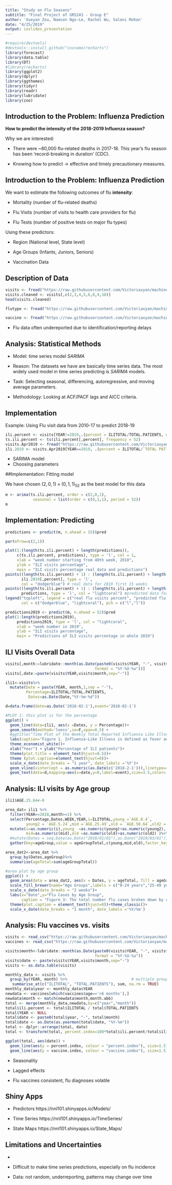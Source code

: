 ```yaml
---
title: "Study on Flu Seasons"
subtitle: "Final Project of GR5243 - Group E"
author: 'Xueyan Zou, Namson Ngo-Le, Rachel Wu, Saloni Mohan'
date: "4/25/2019"
output: ioslides_presentation
---
```


```r
#require(devtools)
#devtools::install_github("cosname/recharts")
library(forecast)
library(data.table)
library(DT)
#library(recharts)
library(ggplot2)
library(dplyr)
library(ggthemes)
library(tidyr)
library(readr)
library(lubridate)
library(zoo)

```

## Introduction to the Problem: Influenza Prediction

**How to predict the intensity of the 2018-2019 Influenza season?  **

Why we are interested:

- There were ~80,000 flu-related deaths in 2017-18. This year's flu season has been 'record-breaking in duration' (CDC).

- Knowing how to predict -> effective and timely precautionary measures.

## Introduction to the Problem: Influenza Prediction

We want to estimate the following outcomes of flu **intensity**:

- Mortality (number of flu-related deaths)

- Flu Visits (number of visits to health care providers for flu)

- Flu Tests (number of positive tests on major flu types)

Using these predictors:

- Region (National level, State level)

- Age Groups (Infants, Juniors, Seniors)

- Vaccination Data

## Description of Data

```r
visits <- fread("https://raw.githubusercontent.com/Victoriaxyan/machine-churning/master/Data/flu_view_line(Topright%20%20Chart)_national.csv")
visits.cleaned <- visits[,c(2,3,4,5,6,8,9,10)]
head(visits.cleaned)

flutype <- fread("https://raw.githubusercontent.com/Victoriaxyan/machine-churning/master/Data/National_Positive_tests_type.csv")

vaccine <- fread("https://raw.githubusercontent.com/Victoriaxyan/machine-churning/master/Data/usa_vaccination_data.csv")
```

- Flu data often undereported due to identification/reporting delays

## Analysis: Statistical Methods

- Model: time series model *SARIMA*

- Reason: The datasets we have are basically time series data. The most widely used model in time series predicting is *SARIMA* models.

- Task: Selecting seasonal, differencing, autoregressive, and moving average parameters.  

- Methodology: Looking at ACF/PACF lags and AICC criteria.

## Implementation

Example: Using Flu visit data from 2010-17 to predict 2018-19

```r
ili.percent <- visits[YEAR!=2019,.(percent = ILITOTAL/TOTAL.PATIENTS, week = V1)] 
ts.ili.percent <- ts(ili.percent[,percent], frequency = 52)
visits.Apr2019 <- fread("https://raw.githubusercontent.com/Victoriaxyan/machine-churning/master/Data/FluView_LineChart_2019.csv", skip = 1)
ili.2019 <- visits.Apr2019[YEAR==2019, .(percent = ILITOTAL/`TOTAL PATIENTS`)]
```

- SARIMA model
- Choosing parameters

##Implementation: Fitting model

We have chosen $(2,0,1)\times(0,1,1)_{52}$ as the best model for this data

```r
m <- arima(ts.ili.percent, order = c(2,0,1), 
            seasonal = list(order = c(0,1,1), period = 52)) 
m
```

## Implementation: Predicting

```r
predictions <- predict(m, n.ahead = 15)$pred
```

```r
par(mfrow=c(2,1))

plot(1:(length(ts.ili.percent) + length(predictions)), 
     c(ts.ili.percent, predictions), type = 'l', col = 1, 
     xlab = "week number starting from 40th week, 2010", 
     ylab = "ILI visits percentage",
     main = "ILI visits percentage real data and predictions")
points((length(ts.ili.percent) + 1) : (length(ts.ili.percent) + length(predictions)),
       ili.2019[,percent], type = 'l', 
       col = "dodgerblue") # real data for 2019 first 15 weeks
points((length(ts.ili.percent) + 1) : (length(ts.ili.percent) + length(predictions)), 
       predictions, type = 'l', col = "lightcoral") #predicted data for 2019 first 15 weeks
legend("topleft", legend = c("real flu visits percent", "predicted flu visits percent"),
       col = c("dodgerblue", "lightcoral"), pch = c("l","l"))

predictions2019 <- predict(m, n.ahead = 52)$pred
plot(1:length(predictions2019), 
     predictions2019, type = 'l', col = "lightcoral", 
     xlab = "week number in 2019", 
     ylab = "ILI visits percentage",
     main = "Predictions of ILI visits percentage in whole 2019")
```

## ILI Visits Overall Data

```r
visits[,month:=lubridate::month(as.Date(paste0(visits$YEAR, "-", visits$WEEK, "-", 10), 
                                       format = "%Y-%U-%u"))]
visits[,date:=paste(visits$YEAR,visits$month,sep="-")]

ili1<-visits%>% 
  mutate(Date = paste(YEAR, month,1,sep = "-"),
         Percentage=ILITOTAL/TOTAL.PATIENTS,
          Dates=as.Date(Date,"%Y-%m-%d")) 

d=data.frame(date=as.Date('2018-02-1'),event='2018-02-1')

#PLOT 1: this plot is for the percentage
ggplot() +
  geom_line(data=ili1, aes(x =Dates, y = Percentage))+
  geom_smooth(method='loess',se=F,span=0.5) +
  #ggtitle("Time Plot of the Weekly Total Reported Influenza Like Illnesses in the US (2010-2019)")+
  labs(caption='Figure 1. Influenza-Like Illness is defined as fever and a cough and/or a sore throat in the absence of a known cause other than flu\nData Source: CDC Weekly US Influenza Surveillance Report')+
  theme_economist_white()+
  xlab("Year") + ylab("Percentage of ILI patients")+
  theme(plot.title = element_text(hjust=0.5))+
  theme (plot.caption=element_text(hjust=0))+
  scale_x_date(date_breaks = "1 year", date_labels ='%Y')+
  geom_vline(xintercept = as.numeric(as.Date(c('2018-2-1'))),linetype=4,col="brown")+
  geom_text(data=d,mapping=aes(x=date,y=0,label=event),size=3.5,color='brown',angle=90,vjust=1.3,hjust=.1)
```

## Analysis: ILI visits by Age group

```r
ili1$AGE.25.64<-0

area_dat= ili1 %>%  
  filter(YEAR==2018,month>=1) %>%
  select(Percentage,Dates,WEEK,YEAR,i=ILITOTAL,young =`AGE.0.4`, 
         young2 = `AGE.5.24`,mid =`AGE.25.49`,old = `AGE.50.64`,old2 = `AGE.65` ) %>% 
  mutate(i=as.numeric(i),young  =as.numeric(young)+as.numeric(young2),
         mid=as.numeric(mid),old =as.numeric(old)+as.numeric(old2) )%>%
  #mutate(Dates = seq.Date(as.Date("2018/01/01"),as.Date("2019/03/01"),by="weeks")) %>%
  gather(key=ageGroup,value = ageGroupTotal,c(young,mid,old),factor_key=T)

area_dat2<-area_dat %>%
  group_by(Dates,ageGroup)%>%
  summarise(ageTotal=sum(ageGroupTotal))

#area plot by age group
ggplot() +
  geom_area(data = area_dat2, aes(x = Dates, y = ageTotal, fill = ageGroup)) +
  scale_fill_brewer(name="Age Groups",labels = c("0-24 years","25-49 years","50+ years"),palette="YlGn",direction = -1) +
  scale_x_date(date_breaks = "2 weeks")+
  labs(x="Date",y="Flu Cases by Age Group",
       caption = "Figure 3: The total number flu cases broken down by cases\nof patients below the age of 24, between the age 25 and 49, and above the age of 50.\nData Source: CDC Flu View")+
  theme(plot.caption = element_text(hjust=0))+theme_classic()+
  scale_x_date(date_breaks = "1 month", date_labels ='%Y/%m')
```

## Analysis: Flu vaccines vs. visits
```r
visits <- read_csv("https://raw.githubusercontent.com/Victoriaxyan/machine-churning/master/Data/flu_view_line(Topright%20%20Chart)_national.csv")
vaccines <- read_csv("https://raw.githubusercontent.com/Victoriaxyan/machine-churning/master/Data/usa_vaccination_data.csv")

visits$month<-lubridate::month(as.Date(paste0(visits$YEAR, "-", visits$WEEK, "-", 10), 
                                       format = "%Y-%U-%u"))
visits$date <- paste(visits$YEAR,visits$month,sep="-")
visits <- as.data.table(visits)

monthly_data <- visits %>% 
  group_by(YEAR, month) %>%                            # multiple group columns
   summarise_at(c("ILITOTAL", "TOTAL.PATIENTS"), sum, na.rm = TRUE)
monthly_data$year <- monthly_data$YEAR
newdata <- vaccines[which(vaccines$age=='>6 months'),]
newdata$month <- match(newdata$month,month.abb)
total <- merge(monthly_data,newdata,by=c("year","month"))
total$ili.percent <- total$ILITOTAL / total$TOTAL.PATIENTS
total$YEAR <- NULL
total$date <- paste0(total$year, "-", total$month)
total$date <- as.Date(as.yearmon(total$date, "%Y-%m"))
total <- dplyr::arrange(total, date)
total <- transform(total, percent.index=100*total$ili.percent/total$ili.percent[1], vaccine.index=100*total$rate/total$rate[1])

```

```r
ggplot(total, aes(date)) + 
  geom_line(aes(y = percent.index, colour = "percent.index"), size=1.5) + 
  geom_line(aes(y = vaccine.index, colour = "vaccine.index"), size=1.5) + ylab("Indexed Variable") + xlab("Date")
```

- Seasonality

- Lagged effects

- Flu vaccines consistent, flu diagnoses volatile

## Shiny Apps
- Predictors
https://nnl101.shinyapps.io/Models/

- Time Series
https://nnl101.shinyapps.io/TimeSeries/

- State Maps
https://nnl101.shinyapps.io/State_Maps/

## Limitations and Uncertainties

- 

- Difficult to make time series predictions, especially on flu incidence

- Data: not random, underreporting, patterns may change over time